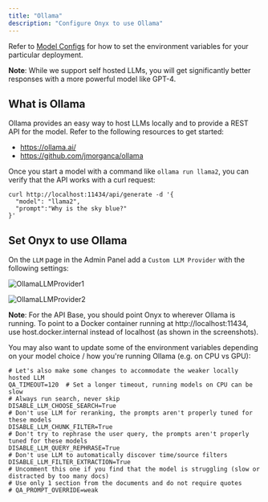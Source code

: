 ```yaml
---
title: "Ollama"
description: "Configure Onyx to use Ollama"
---
```


Refer to [Model Configs](https://docs.onyx.app/gen_ai_configs/overview#model-configs)
for how to set the environment variables for your particular deployment.

**Note**: While we support self hosted LLMs,
you will get significantly better responses with a more powerful model like GPT-4.

## What is Ollama

Ollama provides an easy way to host LLMs locally and to provide a REST API for the model.
Refer to the following resources to get started:

- https://ollama.ai/
- https://github.com/jmorganca/ollama

Once you start a model with a command like `ollama run llama2`, you can verify that the API works with a curl request:

```
curl http://localhost:11434/api/generate -d '{
  "model": "llama2",
  "prompt":"Why is the sky blue?"
}'
```

## Set Onyx to use Ollama

On the `LLM` page in the Admin Panel add a `Custom LLM Provider` with the following settings:

![OllamaLLMProvider1](/archive/images/gen_ai/OllamaLLMProvider1.png)

![OllamaLLMProvider2](/archive/images/gen_ai/OllamaLLMProvider2.png)

**Note**: For the API Base, you should point Onyx to wherever Ollama is running.
To point to a Docker container running at http://localhost:11434,
use host.docker.internal instead of localhost (as shown in the screenshots).

You may also want to update some of the environment variables depending on your model choice / how you're running Ollama
(e.g. on CPU vs GPU):

```
# Let's also make some changes to accommodate the weaker locally hosted LLM
QA_TIMEOUT=120  # Set a longer timeout, running models on CPU can be slow
# Always run search, never skip
DISABLE_LLM_CHOOSE_SEARCH=True
# Don't use LLM for reranking, the prompts aren't properly tuned for these models
DISABLE_LLM_CHUNK_FILTER=True
# Don't try to rephrase the user query, the prompts aren't properly tuned for these models
DISABLE_LLM_QUERY_REPHRASE=True
# Don't use LLM to automatically discover time/source filters
DISABLE_LLM_FILTER_EXTRACTION=True
# Uncomment this one if you find that the model is struggling (slow or distracted by too many docs)
# Use only 1 section from the documents and do not require quotes
# QA_PROMPT_OVERRIDE=weak
```

